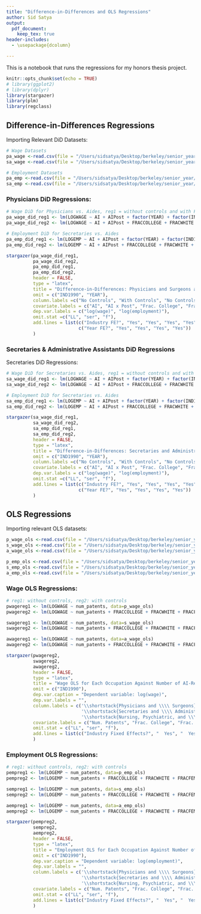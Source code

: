 ```yaml
---
title: "Difference-in-Differences and OLS Regressions"
author: Sid Satya
output: 
  pdf_document: 
    keep_tex: true
header-includes:
  - \usepackage{dcolumn}

---
```


This is a notebook that runs the regressions for my honors thesis project.

```r
knitr::opts_chunk$set(echo = TRUE)
# library(ggplot2)
# library(dplyr)
library(stargazer)
library(plm)
library(regclass)
```

## Difference-in-Differences Regressions

Importing Relevant DiD Datasets: 
```r
# Wage Datasets
pa_wage <-read.csv(file = "/Users/sidsatya/Desktop/berkeley/senior_year/thesis/aithesis/data/physicians_aides_wage_single.csv",header =  TRUE)
sa_wage <-read.csv(file = "/Users/sidsatya/Desktop/berkeley/senior_year/thesis/aithesis/data/secretary_aides_wage_single.csv",header =  TRUE)

# Employment Datasets
pa_emp <-read.csv(file = "/Users/sidsatya/Desktop/berkeley/senior_year/thesis/aithesis/data/physicians_aides_emp_single.csv",header =  TRUE)
sa_emp <-read.csv(file = "/Users/sidsatya/Desktop/berkeley/senior_year/thesis/aithesis/data/secretary_aides_emp_single.csv",header =  TRUE)
```


### Physicians DiD Regressions: 
```r
# Wage DiD for Physicians vs. Aides, reg1 = without controls and with FE, reg2 = with controls and with FE 
pa_wage_did_reg1 <- lm(LOGWAGE ~ AI + AIPost + factor(YEAR) + factor(IND1990), data = pa_wage)
pa_wage_did_reg2 <- lm(LOGWAGE ~ AI + AIPost + FRACCOLLEGE + FRACWHITE + FRACFEMALE + AGE + factor(YEAR) + factor(IND1990), data = pa_wage) 

# Employment DiD for Secretaries vs. Aides
pa_emp_did_reg1 <- lm(LOGEMP ~ AI + AIPost + factor(YEAR) + factor(IND1990), data = pa_emp)
pa_emp_did_reg2 <- lm(LOGEMP ~ AI + AIPost + FRACCOLLEGE + FRACWHITE + FRACFEMALE + AGE + factor(YEAR) + factor(IND1990), data = pa_emp)
```

```r
stargazer(pa_wage_did_reg1, 
          pa_wage_did_reg2, 
          pa_emp_did_reg1, 
          pa_emp_did_reg2,
          header = FALSE, 
          type = "latex",
          title = "Difference-in-Differences: Physicians and Surgeons as Treatment Group, Nursing, Psychiatric, and Home Health Aides as Control Group",
          omit = c("IND1990", "YEAR"),
          column.labels =c("No Controls", "With Controls", "No Controls", "With Controls"),
          covariate.labels = c("AI", "AI x Post", "Frac. College", "Frac. White", "Frac. Female", "Age"),
          dep.var.labels = c("log(wage)", "log(employment)"),
          omit.stat =c("LL", "ser", "f"), 
          add.lines = list(c("Industry FE?", "Yes", "Yes", "Yes", "Yes"), 
                           c("Year FE?", "Yes", "Yes", "Yes", "Yes"))
          )
```

### Secretaries & Administrative Assistants DiD Regressions

Secretaries DiD Regressions: 

```r
# Wage DiD for Secretaries vs. Aides, reg1 = without controls and with FE, reg2 = with controls and with FE 
sa_wage_did_reg1 <- lm(LOGWAGE ~ AI + AIPost + factor(YEAR) + factor(IND1990), data = sa_wage)
sa_wage_did_reg2 <- lm(LOGWAGE ~ AI + AIPost + FRACCOLLEGE + FRACWHITE + FRACFEMALE + AGE + factor(YEAR) + factor(IND1990), data = sa_wage) 

# Employment DiD for Secretaries vs. Aides
sa_emp_did_reg1 <- lm(LOGEMP ~ AI + AIPost + factor(YEAR) + factor(IND1990), data = sa_emp)
sa_emp_did_reg2 <- lm(LOGEMP ~ AI + AIPost + FRACCOLLEGE + FRACWHITE + FRACFEMALE + AGE + factor(YEAR) + factor(IND1990), data = sa_emp)
```

```r
stargazer(sa_wage_did_reg1, 
          sa_wage_did_reg2, 
          sa_emp_did_reg1, 
          sa_emp_did_reg2,
          header = FALSE, 
          type = "latex",
          title = "Difference-in-Differences: Secretaries and Administrative Assistants as Treatment Group, Nursing, Psychiatric, and Home Health Aides as Control Group",
          omit = c("IND1990", "YEAR"),
          column.labels =c("No Controls", "With Controls", "No Controls", "With Controls"),
          covariate.labels = c("AI", "AI x Post", "Frac. College", "Frac. White", "Frac. Female", "Age"),
          dep.var.labels = c("log(wage)", "log(employment)"),
          omit.stat =c("LL", "ser", "f"), 
          add.lines = list(c("Industry FE?", "Yes", "Yes", "Yes", "Yes"), 
                           c("Year FE?", "Yes", "Yes", "Yes", "Yes"))
          )
```


## OLS Regressions 
Importing relevant OLS datasets: 
```r
p_wage_ols <-read.csv(file = "/Users/sidsatya/Desktop/berkeley/senior_year/thesis/aithesis/data/p_wage_ols.csv",header =  TRUE)
s_wage_ols <-read.csv(file = "/Users/sidsatya/Desktop/berkeley/senior_year/thesis/aithesis/data/s_wage_ols.csv",header =  TRUE)
a_wage_ols <-read.csv(file = "/Users/sidsatya/Desktop/berkeley/senior_year/thesis/aithesis/data/a_wage_ols.csv",header =  TRUE)

p_emp_ols <-read.csv(file = "/Users/sidsatya/Desktop/berkeley/senior_year/thesis/aithesis/data/p_emp_ols.csv",header =  TRUE)
s_emp_ols <-read.csv(file = "/Users/sidsatya/Desktop/berkeley/senior_year/thesis/aithesis/data/s_emp_ols.csv",header =  TRUE)
a_emp_ols <-read.csv(file = "/Users/sidsatya/Desktop/berkeley/senior_year/thesis/aithesis/data/a_emp_ols.csv",header =  TRUE)
```


### Wage OLS Regressions: 

```r
# reg1: without controls, reg2: with controls 
pwagereg1 <- lm(LOGWAGE ~ num_patents, data=p_wage_ols)
pwagereg2 <- lm(LOGWAGE ~ num_patents + FRACCOLLEGE + FRACWHITE + FRACFEMALE + AGE + factor(IND1990), data=p_wage_ols)

swagereg1 <- lm(LOGWAGE ~ num_patents, data=s_wage_ols)
swagereg2 <- lm(LOGWAGE ~ num_patents + FRACCOLLEGE + FRACWHITE + FRACFEMALE + AGE + factor(IND1990), data=s_wage_ols)

awagereg1 <- lm(LOGWAGE ~ num_patents, data=a_wage_ols)
awagereg2 <- lm(LOGWAGE ~ num_patents + FRACCOLLEGE + FRACWHITE + FRACFEMALE + AGE + factor(IND1990), data=a_wage_ols)
```

```r
stargazer(pwagereg2, 
          swagereg2, 
          awagereg2,
          header = FALSE, 
          type = "latex", 
          title = "Wage OLS for Each Occupation Against Number of AI-Related Patents by Year",
          omit = c("IND1990"),
          dep.var.caption = "Dependent variable: log(wage)",
          dep.var.labels = "",
          column.labels = c('\\shortstack{Physicians and \\\\ Surgeons}', 
                            '\\shortstack{Secretaries and \\\\ Administrative Assistants}', 
                            '\\shortstack{Nursing, Psychiatric, and \\\\ Home Health Aides}'),
          covariate.labels = c("Num. Patents", "Frac. College", "Frac. White", "Frac. Female", "Age"),
          omit.stat = c("LL", "ser", "f"), 
          add.lines = list(c("Industry Fixed Effects?", "  Yes", "  Yes", "  Yes"))
          )
```

### Employment OLS Regressions: 

```r
# reg1: without controls, reg2: with controls 
pempreg1 <- lm(LOGEMP ~ num_patents, data=p_emp_ols)
pempreg2 <- lm(LOGEMP ~ num_patents + FRACCOLLEGE + FRACWHITE + FRACFEMALE + AGE + factor(IND1990), data=p_emp_ols)

sempreg1 <- lm(LOGEMP ~ num_patents, data=s_emp_ols)
sempreg2 <- lm(LOGEMP ~ num_patents + FRACCOLLEGE + FRACWHITE + FRACFEMALE + AGE + factor(IND1990), data=s_emp_ols)

aempreg1 <- lm(LOGEMP ~ num_patents, data=a_emp_ols)
aempreg2 <- lm(LOGEMP ~ num_patents + FRACCOLLEGE + FRACWHITE + FRACFEMALE + AGE + factor(IND1990), data=a_emp_ols)
```

```r
stargazer(pempreg2, 
          sempreg2, 
          aempreg2,
          header = FALSE, 
          type = "latex", 
          title = "Employment OLS for Each Occupation Against Number of AI-Related Patents by Year",
          omit = c("IND1990"),
          dep.var.caption = "Dependent variable: log(employment)",
          dep.var.labels = "",
          column.labels = c('\\shortstack{Physicians and \\\\ Surgeons}', 
                            '\\shortstack{Secretaries and \\\\ Administrative Assistants}', 
                            '\\shortstack{Nursing, Psychiatric, and \\\\ Home Health Aides}'),
          covariate.labels = c("Num. Patents", "Frac. College", "Frac. White", "Frac. Female", "Age"),
          omit.stat = c("LL", "ser", "f"), 
          add.lines = list(c("Industry Fixed Effects?", "  Yes", "  Yes", "  Yes"))
          )
```